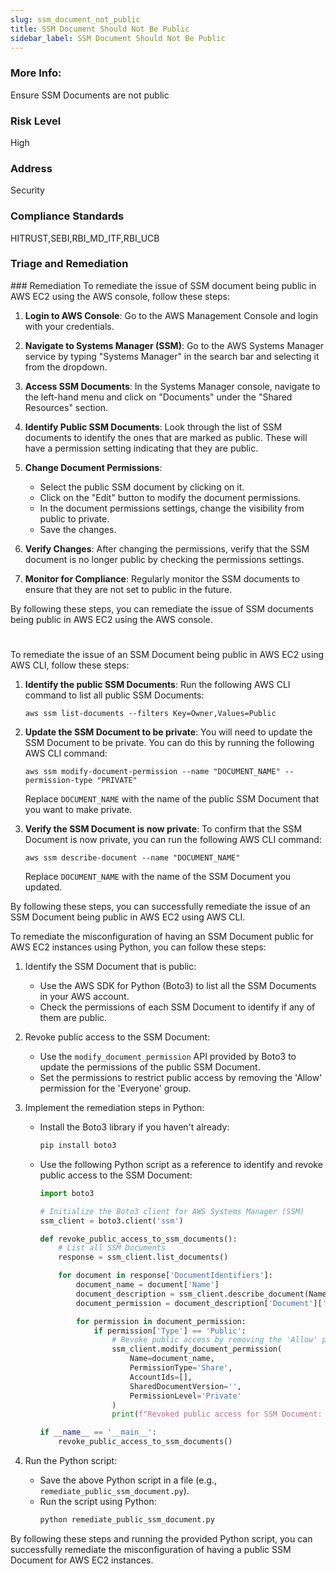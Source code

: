 ```yaml
---
slug: ssm_document_not_public
title: SSM Document Should Not Be Public
sidebar_label: SSM Document Should Not Be Public
---
```


### More Info:

Ensure SSM Documents are not public

### Risk Level

High

### Address

Security

### Compliance Standards

HITRUST,SEBI,RBI_MD_ITF,RBI_UCB


### Triage and Remediation
<Tabs>
<Tab title='Remediation'>
### Remediation

<AccordionGroup>
<Accordion title='Using Console' defaultOpen='true'>
To remediate the issue of SSM document being public in AWS EC2 using the AWS console, follow these steps:

1. **Login to AWS Console**: Go to the AWS Management Console and login with your credentials.

2. **Navigate to Systems Manager (SSM)**: Go to the AWS Systems Manager service by typing "Systems Manager" in the search bar and selecting it from the dropdown.

3. **Access SSM Documents**: In the Systems Manager console, navigate to the left-hand menu and click on "Documents" under the "Shared Resources" section.

4. **Identify Public SSM Documents**: Look through the list of SSM documents to identify the ones that are marked as public. These will have a permission setting indicating that they are public.

5. **Change Document Permissions**:
   - Select the public SSM document by clicking on it.
   - Click on the "Edit" button to modify the document permissions.
   - In the document permissions settings, change the visibility from public to private.
   - Save the changes.

6. **Verify Changes**: After changing the permissions, verify that the SSM document is no longer public by checking the permissions settings.

7. **Monitor for Compliance**: Regularly monitor the SSM documents to ensure that they are not set to public in the future.

By following these steps, you can remediate the issue of SSM documents being public in AWS EC2 using the AWS console.

#
</Accordion>

<Accordion title='Using CLI'>
To remediate the issue of an SSM Document being public in AWS EC2 using AWS CLI, follow these steps:

1. **Identify the public SSM Documents**: Run the following AWS CLI command to list all public SSM Documents:
   ```
   aws ssm list-documents --filters Key=Owner,Values=Public
   ```

2. **Update the SSM Document to be private**: You will need to update the SSM Document to be private. You can do this by running the following AWS CLI command:
   ```
   aws ssm modify-document-permission --name "DOCUMENT_NAME" --permission-type "PRIVATE"
   ```
   Replace `DOCUMENT_NAME` with the name of the public SSM Document that you want to make private.

3. **Verify the SSM Document is now private**: To confirm that the SSM Document is now private, you can run the following AWS CLI command:
   ```
   aws ssm describe-document --name "DOCUMENT_NAME"
   ```
   Replace `DOCUMENT_NAME` with the name of the SSM Document you updated.

By following these steps, you can successfully remediate the issue of an SSM Document being public in AWS EC2 using AWS CLI.
</Accordion>

<Accordion title='Using Python'>
To remediate the misconfiguration of having an SSM Document public for AWS EC2 instances using Python, you can follow these steps:

1. Identify the SSM Document that is public:
   - Use the AWS SDK for Python (Boto3) to list all the SSM Documents in your AWS account.
   - Check the permissions of each SSM Document to identify if any of them are public.

2. Revoke public access to the SSM Document:
   - Use the `modify_document_permission` API provided by Boto3 to update the permissions of the public SSM Document.
   - Set the permissions to restrict public access by removing the 'Allow' permission for the 'Everyone' group.

3. Implement the remediation steps in Python:
   - Install the Boto3 library if you haven't already:
     ```bash
     pip install boto3
     ```
   - Use the following Python script as a reference to identify and revoke public access to the SSM Document:

     ```python
     import boto3

     # Initialize the Boto3 client for AWS Systems Manager (SSM)
     ssm_client = boto3.client('ssm')

     def revoke_public_access_to_ssm_documents():
         # List all SSM Documents
         response = ssm_client.list_documents()

         for document in response['DocumentIdentifiers']:
             document_name = document['Name']
             document_description = ssm_client.describe_document(Name=document_name)
             document_permission = document_description['Document']['Permissions']

             for permission in document_permission:
                 if permission['Type'] == 'Public':
                     # Revoke public access by removing the 'Allow' permission for 'Everyone'
                     ssm_client.modify_document_permission(
                         Name=document_name,
                         PermissionType='Share',
                         AccountIds=[],
                         SharedDocumentVersion='',
                         PermissionLevel='Private'
                     )
                     print(f"Revoked public access for SSM Document: {document_name}")

     if __name__ == '__main__':
         revoke_public_access_to_ssm_documents()
     ```

4. Run the Python script:
   - Save the above Python script in a file (e.g., `remediate_public_ssm_document.py`).
   - Run the script using Python:
     ```bash
     python remediate_public_ssm_document.py
     ```

By following these steps and running the provided Python script, you can successfully remediate the misconfiguration of having a public SSM Document for AWS EC2 instances.
</Accordion>

</AccordionGroup>
</Tab>
</Tabs>

